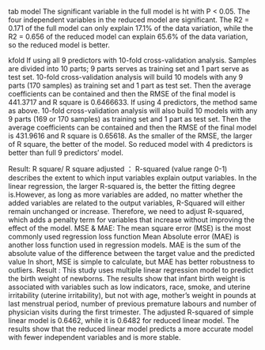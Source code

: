 tab model
The significant variable in the full model is ht with P < 0.05. The four independent variables in the reduced model are significant. The R2 = 0.171 of the full model can only explain 17.1% of the data variation, while the R2 = 0.656 of the reduced model can explain 65.6% of the data variation, so the reduced model is better.

kfold
If using all 9 predictors with 10-fold cross-validation analysis. Samples are divided into 10 parts; 9 parts serves as training set and 1 part serve as test set. 10-fold cross-validation analysis will build 10 models with any 9 parts (170 samples) as training set and 1 part as test set. Then the average coefficients can be contained and then the RMSE of the final model is 441.3717 and R square is 0.6466633.
If using 4 predictors, the method same as above. 10-fold cross-validation analysis will also build 10 models with any 9 parts (169 or 170 samples) as training set and 1 part as test set. Then the average coefficients can be contained and then the RMSE of the final model is 431.9616 and R square is 0.65618.
As the smaller of the RMSE, the larger of R square, the better of the model. So reduced model with 4 predictors is better than full 9 predictors’ model.



Result:
R square/ R square adjusted ：
R-squared (value range 0-1) describes the extent to which input variables explain output variables. In the linear regression, the larger R-squared is, the better the fitting degree is.However, as long as more variables are added, no matter whether the added variables are related to the output variables, R-Squared will either remain unchanged or increase. Therefore, we need to adjust R-squared, which adds a penalty term for variables that increase without improving the effect of the model.
MSE & MAE:
The mean square error (MSE) is the most commonly used regression loss function
Mean Absolute error (MAE) is another loss function used in regression models. MAE is the sum of the absolute value of the difference between the target value and the predicted value
In short, MSE is simple to calculate, but MAE has better robustness to outliers.
Result :
This study uses multiple linear regression model to predict the birth weight of newborns. The results show that infant birth weight is associated with variables such as low indicators, race, smoke, and uterine irritability (uterine irritability), but not with age, mother's weight in pounds at last menstrual period, number of previous premature labours and number of physician visits during the first trimester. 
The adjusted R-squared of simple linear model is 0.6462, while it is 0.6482 for reduced linear model. The results show that the reduced linear model predicts a more accurate model with fewer independent variables and is more stable.